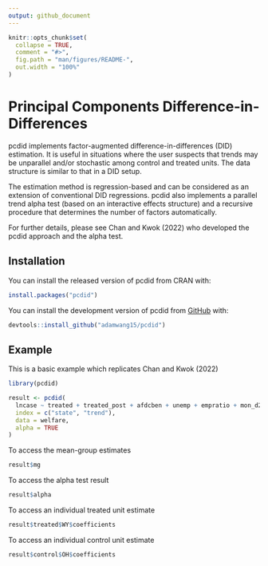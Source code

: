```yaml
---
output: github_document
---
```


<!-- README.md is generated from README.Rmd. Please edit that file -->

```r
knitr::opts_chunk$set(
  collapse = TRUE,
  comment = "#>",
  fig.path = "man/figures/README-",
  out.width = "100%"
)
```

# Principal Components Difference-in-Differences

<!-- badges: start -->
<!-- badges: end -->

pcdid implements factor-augmented difference-in-differences (DID) estimation. It is useful in situations where the user suspects that trends may be unparallel and/or stochastic among control and treated units. The data structure is similar to that in a DID setup.

The estimation method is regression-based and can be considered as an extension of conventional DID regressions. pcdid also implements a parallel trend alpha test (based on an interactive effects structure) and a recursive procedure that determines the number of factors automatically.

For further details, please see Chan and Kwok (2022) who developed the pcdid approach and the alpha test.

## Installation

You can install the released version of pcdid from CRAN with:

``` r
install.packages("pcdid")
```

You can install the development version of pcdid from [GitHub](https://github.com/) with:

``` r
devtools::install_github("adamwang15/pcdid")
```

## Example

This is a basic example which replicates Chan and Kwok (2022)

```r
library(pcdid)

result <- pcdid(
  lncase ~ treated + treated_post + afdcben + unemp + empratio + mon_d2 + mon_d3 + mon_d4,
  index = c("state", "trend"),
  data = welfare,
  alpha = TRUE
)
```

To access the mean-group estimates

```r
result$mg
```

To access the alpha test result

```r
result$alpha
```

To access an individual treated unit estimate

```r
result$treated$WY$coefficients
```

To access an individual control unit estimate

```r
result$control$OH$coefficients
```
